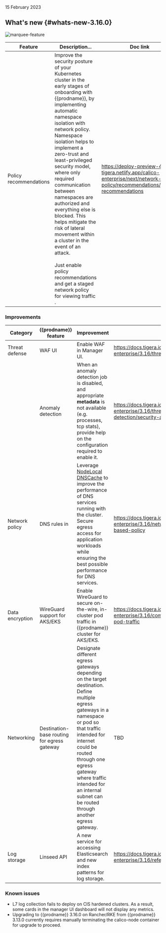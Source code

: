 15 February 2023

## What's new {#whats-new-3.16.0}

![marquee-feature](/img/calico-enterprise/marquee.png)

| Feature | Description...                                               | Doc link                                                     | Blogs |
| ------------------------------------------------------------ | ------------------------------------------------------------ | ------------------------------------------------------------ | ----- |
| Policy recommendations                                       | Improve the security posture of your Kubernetes cluster in the early stages of onboarding with {{prodname}}, by implementing automatic namespace isolation with network policy. Namespace isolation helps to implement a zero-trust and least-privileged security model, where only required communication between namespaces are authorized and everything else is blocked. This helps mitigate the risk of lateral movement within a cluster in the event of an attack.<br /><br />Just enable policy recommendations and get a staged network policy for viewing traffic . | https://deploy-preview-409--tigera.netlify.app/calico-enterprise/next/network-policy/recommendations/policy-recommendations | TBD   |



### Improvements

| Category        | {{prodname}} feature                        | Improvement                                                  | Doc link                                                     |
| --------------- | ------------------------------------------- | ------------------------------------------------------------ | ------------------------------------------------------------ |
| Threat defense  | WAF UI                                      | Enable WAF in Manager UI.                                    | https://docs.tigera.io/calico-enterprise/3.16/threat/web-application-firewall |
|                 | Anomaly detection                           | When an anomaly detection job is disabled, and appropriate **metadata** is not available (e.g. processes, tcp stats), provide help on the configuration required to enable it. | https://docs.tigera.io/calico-enterprise/3.16/threat/anomaly-detection/security-anomalies |
| Network policy  | DNS rules in                                | Leverage [NodeLocal DNSCache](https://kubernetes.io/docs/tasks/administer-cluster/nodelocaldns/) to improve the performance of DNS services running with the cluster. Secure egress access for application workloads while ensuring the best possible performance for DNS services. | https://docs.tigera.io/calico-enterprise/3.16/network-policy/domain-based-policy |
| Data encryption | WireGuard support for AKS/EKS               | Enable WireGuard to secure on-the-wire, in-cluster pod traffic in {{prodname}} cluster for AKS/EKS. | https://docs.tigera.io/calico-enterprise/3.16/compliance/encrypt-cluster-pod-traffic |
| Networking      | Destination-base routing for egress gateway | Designate different egress gateways depending on the target destination.  Define multiple egress gateways in a namespace or pod so that traffic intended for internet could be routed through one egress gateway where traffic intended for an internal subnet can be routed through another egress gateway. | TBD                                                          |
| Log storage     | Linseed API                                 | A new service for accessing Elasticsearch and new index patterns for log storage. | https://docs.tigera.io/calico-enterprise/3.16/reference/architecture/overview |


### Known issues

* L7 log collection fails to deploy on CIS hardened clusters. As a result, some cards in the manager UI dashboard will not display any metrics.
* Upgrading to {{prodname}} 3.16.0 on Rancher/RKE from {{prodname}} 3.13.0 currently requires manually terminating the calico-node container for upgrade to proceed.